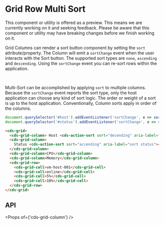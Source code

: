 
<Meta title="Data Grid (Preview)/Row Multi Sort" />

# Grid Row Multi Sort

<cds-alert-group status="warning" cds-layout="m-b:lg">
  <cds-alert>
    This component or utility is offered as a preview. This means we are currently working on it and seeking feedback.
    Please be aware that this component or utility may have breaking changes before we finish working on it.
  </cds-alert>
</cds-alert-group>

Grid Columns can render a sort button component by setting the `sort` attribute/property.
The Column will emit a `sortChange` event when the user interacts with the Sort button.
The supported sort types are `none`, `ascending` and `descending`. Using the `sortChange`
event you can re-sort rows within the application.

<Story id="stories-grid--row-multi-sort" />

<br />

Multi-Sort can be accomplished by applying `sort` to multiple columns. Because the `sortChange`
event reports the sort type, only the host application can choose any kind of sort logic. The
order or weight of a sort is up to the host application. Conventionally, Column sorts apply
in order of the columns.

```javascript
document.querySelector('#host').addEventListener('sortChange', e => sortByString(e.detail));
document.querySelector('#status').addEventListener('sortChange', e => sortByNumber(e.detail));
```

```html
<cds-grid>
  <cds-grid-column> Host <cds-action-sort sort="decending" aria-label="sort host"></cds-action-sort> </cds-grid-column>
  <cds-grid-column>
    Status <cds-action-sort sort="accending" aria-label="sort status"></cds-action-sort>
  </cds-grid-column>
  <cds-grid-column>CPU</cds-grid-column>
  <cds-grid-column>Memory</cds-grid-column>
  <cds-grid-row>
    <cds-grid-cell>vm-host-001</cds-grid-cell>
    <cds-grid-cell>online</cds-grid-cell>
    <cds-grid-cell>5%</cds-grid-cell>
    <cds-grid-cell>10%</cds-grid-cell>
  </cds-grid-row>
</cds-grid>
```

## API

<Props of={'cds-grid-column'} />
